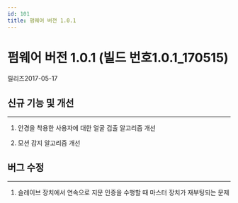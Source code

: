 ```yaml
---
id: 101
title: 펌웨어 버전 1.0.1
---
```


# 펌웨어 버전 1.0.1 (빌드 번호1.0.1_170515)

릴리즈<Separator/>2017-05-17

## 신규 기능 및 개선

---

1. 안경을 착용한 사용자에 대한 얼굴 검출 알고리즘 개선

1. 모션 감지 알고리즘 개선

## 버그 수정

---

<BugLists>

1. 슬레이브 장치에서 연속으로 지문 인증을 수행할 때 마스터 장치가 재부팅되는 문제

</BugLists>